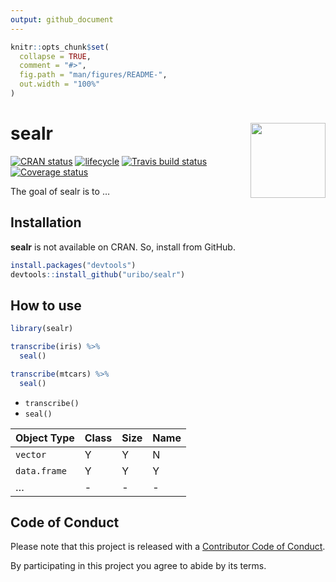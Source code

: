 ```yaml
---
output: github_document
---
```


<!-- README.md is generated from README.Rmd. Please edit that file -->

```r
knitr::opts_chunk$set(
  collapse = TRUE,
  comment = "#>",
  fig.path = "man/figures/README-",
  out.width = "100%"
)
```
# sealr <img src="man/figures/logo.png" align="right" width="120px" />

[![CRAN status](https://www.r-pkg.org/badges/version/sealr)](https://cran.r-project.org/package=sealr) [![lifecycle](https://img.shields.io/badge/lifecycle-experimental-orange.svg)](https://www.tidyverse.org/lifecycle/#experimental) [![Travis build status](https://travis-ci.org/uribo/sealr.svg?branch=master)](https://travis-ci.org/uribo/sealr) [![Coverage status](https://codecov.io/gh/uribo/sealr/branch/master/graph/badge.svg)](https://codecov.io/github/uribo/sealr?branch=master)

The goal of sealr is to ...

## Installation

**sealr** is not available on CRAN. So, install from GitHub.

```r
install.packages("devtools")
devtools::install_github("uribo/sealr")
```

## How to use

```r
library(sealr)
```

```r
transcribe(iris) %>% 
  seal()

transcribe(mtcars) %>% 
  seal()
```


- `transcribe()`
- `seal()`

| Object Type | Class | Size | Name |
|-------------|-------|------|------|
| `vector`     | Y    | Y    | N    |
| `data.frame` | Y    | Y    | Y    |
| ... | - | - | - |


## Code of Conduct

Please note that this project is released with a [Contributor Code of Conduct](.github/CODE_OF_CONDUCT.md).

By participating in this project you agree to abide by its terms.
